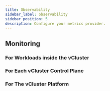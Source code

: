 ```yaml
---
title: Observability
sidebar_label: observability
sidebar_position: 5
description: Configure your metrics provider.
---
```




## Monitoring

### For Workloads inside the vCluster

### For Each vCluster Control Plane

### For The vCluster Platform

